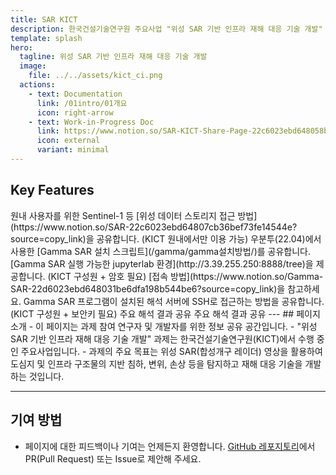 ```yaml
---
title: SAR KICT
description: 한국건설기술연구원 주요사업 "위성 SAR 기반 인프라 재해 대응 기술 개발" 과제 참여 연구자/개발자를 위한 페이지 입니다.
template: splash
hero:
  tagline: 위성 SAR 기반 인프라 재해 대응 기술 개발
  image:
    file: ../../assets/kict_ci.png
  actions:
    - text: Documentation
      link: /01intro/01개요
      icon: right-arrow
    - text: Work-in-Progress Doc
      link: https://www.notion.so/SAR-KICT-Share-Page-22c6023ebd648058b9f1c10ef02e94ad?source=copy_link
      icon: external
      variant: minimal
---
```



## Key Features
<CardGrid stagger>
	<Card title="원내 위성데이터 스토리지 (내부용)" icon="pencil">
		원내 사용자를 위한 Sentinel-1 등 [위성 데이터 스토리지 접근 방법](https://www.notion.so/SAR-22c6023ebd64807cb36bef73fe14544e?source=copy_link)을 공유합니다.
		(KICT 원내에서만 이용 가능)
	</Card>
	<Card title="Gamma SAR 설치 스크립트 (내부용)" icon="setting">
		우분투(22.04)에서 사용한 [Gamma SAR 설치 스크립트](/gamma/gamma설치방법/)를 공유합니다.
	</Card>
	<Card title="Gamma Server (내부용)" icon="setting">
		[Gamma SAR 실행 가능한 jupyterlab 환경](http://3.39.255.250:8888/tree)을 제공합니다. (KICT 구성원 + 암호 필요) 
		[접속 방법](https://www.notion.so/Gamma-SAR-22d6023ebd648031be6dfa198b544be6?source=copy_link)을 참고하세요.
	</Card>
	<Card title="Gamma Server SSH 접근 (내부용)" icon="setting">
		Gamma SAR 프로그램이 설치된 해석 서버에 SSH로 접근하는 방법을 공유합니다. (KICT 구성원 + 보안키 필요)
	</Card>
	<Card title="인천대교 주탑 변위 분석 결과" icon="add-document">
		주요 해석 결과 공유
	</Card>
	<Card title="항만 지반 침하 분석 결과" icon="open-book">
		주요 해석 결과 공유
	</Card>
</CardGrid>
---
## 페이지 소개
- 이 페이지는 과제 참여 연구자 및 개발자를 위한 정보 공유 공간입니다.
- "위성 SAR 기반 인프라 재해 대응 기술 개발" 과제는 한국건설기술연구원(KICT)에서 수행 중인 주요사업입니다.
- 과제의 주요 목표는 위성 SAR(합성개구 레이더) 영상을 활용하여 도심지 및 인프라 구조물의 지반 침하, 변위, 손상 등을 탐지하고 재해 대응 기술을 개발하는 것입니다.

---
## 기여 방법
- 페이지에 대한 피드백이나 기여는 언제든지 환영합니다. [GitHub 레포지토리](https://github.com/husky81/sar-kict-pages)에서 PR(Pull Request) 또는 Issue로 제안해 주세요.
